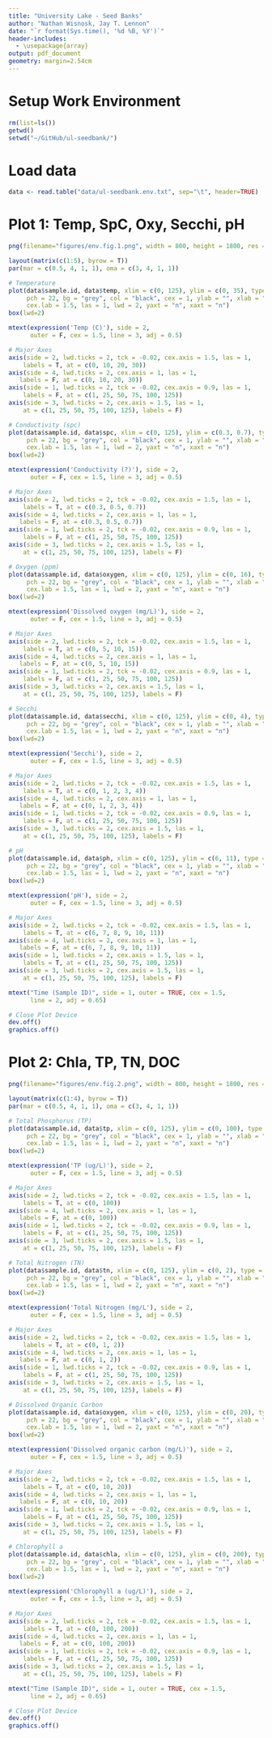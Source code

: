 ```yaml
---
title: "University Lake - Seed Banks"
author: "Nathan Wisnosk, Jay T. Lennon"
date: "`r format(Sys.time(), '%d %B, %Y')`"
header-includes:
  - \usepackage{array}
output: pdf_document
geometry: margin=2.54cm
---
```


# Setup Work Environment

```r
rm(list=ls())
getwd()
setwd("~/GitHub/ul-seedbank/")
```

# Load data
```r
data <- read.table("data/ul-seedbank.env.txt", sep="\t", header=TRUE)
```


# Plot 1: Temp, SpC, Oxy, Secchi, pH
```r
png(filename="figures/env.fig.1.png", width = 800, height = 1800, res = 96*2)

layout(matrix(c(1:5), byrow = T))
par(mar = c(0.5, 4, 1, 1), oma = c(3, 4, 1, 1))

# Temperature
plot(data$sample.id, data$temp, xlim = c(0, 125), ylim = c(0, 35), type = "b", 
     pch = 22, bg = "grey", col = "black", cex = 1, ylab = "", xlab = "", 
     cex.lab = 1.5, las = 1, lwd = 2, yaxt = "n", xaxt = "n")
box(lwd=2)

mtext(expression('Temp (C)'), side = 2,
      outer = F, cex = 1.5, line = 3, adj = 0.5)  

# Major Axes
axis(side = 2, lwd.ticks = 2, tck = -0.02, cex.axis = 1.5, las = 1,
    labels = T, at = c(0, 10, 20, 30))
axis(side = 4, lwd.ticks = 2, cex.axis = 1, las = 1,
   labels = F, at = c(0, 10, 20, 30))
axis(side = 1, lwd.ticks = 2, tck = -0.02, cex.axis = 0.9, las = 1,
    labels = F, at = c(1, 25, 50, 75, 100, 125))
axis(side = 3, lwd.ticks = 2, cex.axis = 1.5, las = 1,
    at = c(1, 25, 50, 75, 100, 125), labels = F)

# Conductivity (spc)
plot(data$sample.id, data$spc, xlim = c(0, 125), ylim = c(0.3, 0.7), type = "b", 
     pch = 22, bg = "grey", col = "black", cex = 1, ylab = "", xlab = "", 
     cex.lab = 1.5, las = 1, lwd = 2, yaxt = "n", xaxt = "n")
box(lwd=2)

mtext(expression('Conductivity (?)'), side = 2,
      outer = F, cex = 1.5, line = 3, adj = 0.5)  

# Major Axes
axis(side = 2, lwd.ticks = 2, tck = -0.02, cex.axis = 1.5, las = 1,
    labels = T, at = c(0.3, 0.5, 0.7))
axis(side = 4, lwd.ticks = 2, cex.axis = 1, las = 1,
   labels = F, at = c(0.3, 0.5, 0.7))
axis(side = 1, lwd.ticks = 2, tck = -0.02, cex.axis = 0.9, las = 1,
    labels = F, at = c(1, 25, 50, 75, 100, 125))
axis(side = 3, lwd.ticks = 2, cex.axis = 1.5, las = 1,
    at = c(1, 25, 50, 75, 100, 125), labels = F)

# Oxygen (ppm)
plot(data$sample.id, data$oxygen, xlim = c(0, 125), ylim = c(0, 16), type = "b", 
     pch = 22, bg = "grey", col = "black", cex = 1, ylab = "", xlab = "", 
     cex.lab = 1.5, las = 1, lwd = 2, yaxt = "n", xaxt = "n")
box(lwd=2)

mtext(expression('Dissolved oxygen (mg/L)'), side = 2,
      outer = F, cex = 1.5, line = 3, adj = 0.5)  

# Major Axes
axis(side = 2, lwd.ticks = 2, tck = -0.02, cex.axis = 1.5, las = 1,
    labels = T, at = c(0, 5, 10, 15))
axis(side = 4, lwd.ticks = 2, cex.axis = 1, las = 1,
   labels = F, at = c(0, 5, 10, 15))
axis(side = 1, lwd.ticks = 2, tck = -0.02, cex.axis = 0.9, las = 1,
    labels = F, at = c(1, 25, 50, 75, 100, 125))
axis(side = 3, lwd.ticks = 2, cex.axis = 1.5, las = 1,
    at = c(1, 25, 50, 75, 100, 125), labels = F)

# Secchi
plot(data$sample.id, data$secchi, xlim = c(0, 125), ylim = c(0, 4), type = "b", 
     pch = 22, bg = "grey", col = "black", cex = 1, ylab = "", xlab = "", 
     cex.lab = 1.5, las = 1, lwd = 2, yaxt = "n", xaxt = "n")
box(lwd=2)

mtext(expression('Secchi'), side = 2,
      outer = F, cex = 1.5, line = 3, adj = 0.5)  

# Major Axes
axis(side = 2, lwd.ticks = 2, tck = -0.02, cex.axis = 1.5, las = 1,
    labels = T, at = c(0, 1, 2, 3, 4))
axis(side = 4, lwd.ticks = 2, cex.axis = 1, las = 1,
   labels = F, at = c(0, 1, 2, 3, 4))
axis(side = 1, lwd.ticks = 2, tck = -0.02, cex.axis = 0.9, las = 1,
    labels = F, at = c(1, 25, 50, 75, 100, 125))
axis(side = 3, lwd.ticks = 2, cex.axis = 1.5, las = 1,
    at = c(1, 25, 50, 75, 100, 125), labels = F)

# pH
plot(data$sample.id, data$ph, xlim = c(0, 125), ylim = c(6, 11), type = "b", 
     pch = 22, bg = "grey", col = "black", cex = 1, ylab = "", xlab = "", 
     cex.lab = 1.5, las = 1, lwd = 2, yaxt = "n", xaxt = "n")
box(lwd=2)

mtext(expression('pH'), side = 2,
      outer = F, cex = 1.5, line = 3, adj = 0.5)  

# Major Axes
axis(side = 2, lwd.ticks = 2, tck = -0.02, cex.axis = 1.5, las = 1,
    labels = T, at = c(6, 7, 8, 9, 10, 11))
axis(side = 4, lwd.ticks = 2, cex.axis = 1, las = 1,
   labels = F, at = c(6, 7, 8, 9, 10, 11))
axis(side = 1, lwd.ticks = 2, cex.axis = 1.5, las = 1,
    labels = T, at = c(1, 25, 50, 75, 100, 125))
axis(side = 3, lwd.ticks = 2, cex.axis = 1.5, las = 1,
    at = c(1, 25, 50, 75, 100, 125), labels = F)

mtext("Time (Sample ID)", side = 1, outer = TRUE, cex = 1.5, 
      line = 2, adj = 0.65)

# Close Plot Device
dev.off()
graphics.off()
```

# Plot 2: Chla, TP, TN, DOC
```r
png(filename="figures/env.fig.2.png", width = 800, height = 1800, res = 96*2)

layout(matrix(c(1:4), byrow = T))
par(mar = c(0.5, 4, 1, 1), oma = c(3, 4, 1, 1))

# Total Phosphorus (TP)
plot(data$sample.id, data$tp, xlim = c(0, 125), ylim = c(0, 100), type = "b", 
     pch = 22, bg = "grey", col = "black", cex = 1, ylab = "", xlab = "", 
     cex.lab = 1.5, las = 1, lwd = 2, yaxt = "n", xaxt = "n")
box(lwd=2)

mtext(expression('TP (ug/L)'), side = 2,
      outer = F, cex = 1.5, line = 3, adj = 0.5)  

# Major Axes
axis(side = 2, lwd.ticks = 2, tck = -0.02, cex.axis = 1.5, las = 1,
    labels = T, at = c(0, 100))
axis(side = 4, lwd.ticks = 2, cex.axis = 1, las = 1,
   labels = F, at = c(0, 100))
axis(side = 1, lwd.ticks = 2, tck = -0.02, cex.axis = 0.9, las = 1,
    labels = F, at = c(1, 25, 50, 75, 100, 125))
axis(side = 3, lwd.ticks = 2, cex.axis = 1.5, las = 1,
    at = c(1, 25, 50, 75, 100, 125), labels = F)

# Total Nitrogen (TN)
plot(data$sample.id, data$tn, xlim = c(0, 125), ylim = c(0, 2), type = "b", 
     pch = 22, bg = "grey", col = "black", cex = 1, ylab = "", xlab = "", 
     cex.lab = 1.5, las = 1, lwd = 2, yaxt = "n", xaxt = "n")
box(lwd=2)

mtext(expression('Total Nitrogen (mg/L'), side = 2,
      outer = F, cex = 1.5, line = 3, adj = 0.5)  

# Major Axes
axis(side = 2, lwd.ticks = 2, tck = -0.02, cex.axis = 1.5, las = 1,
    labels = T, at = c(0, 1, 2))
axis(side = 4, lwd.ticks = 2, cex.axis = 1, las = 1,
   labels = F, at = c(0, 1, 2))
axis(side = 1, lwd.ticks = 2, tck = -0.02, cex.axis = 0.9, las = 1,
    labels = F, at = c(1, 25, 50, 75, 100, 125))
axis(side = 3, lwd.ticks = 2, cex.axis = 1.5, las = 1,
    at = c(1, 25, 50, 75, 100, 125), labels = F)

# Dissolved Organic Carbon
plot(data$sample.id, data$oxygen, xlim = c(0, 125), ylim = c(0, 20), type = "b", 
     pch = 22, bg = "grey", col = "black", cex = 1, ylab = "", xlab = "", 
     cex.lab = 1.5, las = 1, lwd = 2, yaxt = "n", xaxt = "n")
box(lwd=2)

mtext(expression('Dissolved organic carbon (mg/L)'), side = 2,
      outer = F, cex = 1.5, line = 3, adj = 0.5)  

# Major Axes
axis(side = 2, lwd.ticks = 2, tck = -0.02, cex.axis = 1.5, las = 1,
    labels = T, at = c(0, 10, 20))
axis(side = 4, lwd.ticks = 2, cex.axis = 1, las = 1,
   labels = F, at = c(0, 10, 20))
axis(side = 1, lwd.ticks = 2, tck = -0.02, cex.axis = 0.9, las = 1,
    labels = F, at = c(1, 25, 50, 75, 100, 125))
axis(side = 3, lwd.ticks = 2, cex.axis = 1.5, las = 1,
    at = c(1, 25, 50, 75, 100, 125), labels = F)

# Chlorophyll a
plot(data$sample.id, data$chla, xlim = c(0, 125), ylim = c(0, 200), type = "b", 
     pch = 22, bg = "grey", col = "black", cex = 1, ylab = "", xlab = "", 
     cex.lab = 1.5, las = 1, lwd = 2, yaxt = "n", xaxt = "n")
box(lwd=2)

mtext(expression('Chlorophyll a (ug/L)'), side = 2,
      outer = F, cex = 1.5, line = 3, adj = 0.5)  

# Major Axes
axis(side = 2, lwd.ticks = 2, tck = -0.02, cex.axis = 1.5, las = 1,
    labels = T, at = c(0, 100, 200))
axis(side = 4, lwd.ticks = 2, cex.axis = 1, las = 1,
   labels = F, at = c(0, 100, 200))
axis(side = 1, lwd.ticks = 2, tck = -0.02, cex.axis = 0.9, las = 1,
    labels = F, at = c(1, 25, 50, 75, 100, 125))
axis(side = 3, lwd.ticks = 2, cex.axis = 1.5, las = 1,
    at = c(1, 25, 50, 75, 100, 125), labels = F)

mtext("Time (Sample ID)", side = 1, outer = TRUE, cex = 1.5, 
      line = 2, adj = 0.65)

# Close Plot Device
dev.off()
graphics.off()
```


